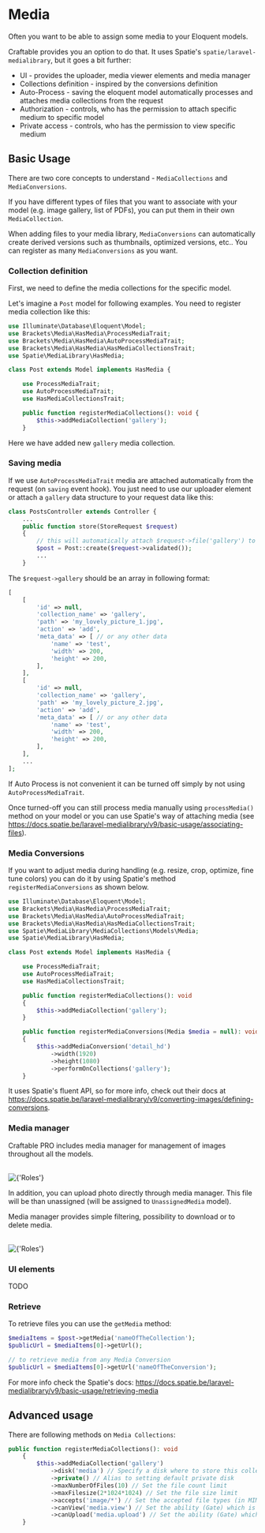 
# Media

Often you want to be able to assign some media to your Eloquent models.

Craftable provides you an option to do that. It uses Spatie's `spatie/laravel-medialibrary`, but it goes a bit further:
- UI - provides the uploader, media viewer elements and media manager
- Collections definition - inspired by the conversions definition
- Auto-Process - saving the eloquent model automatically processes and attaches media collections from the request
- Authorization - controls, who has the permission to attach specific medium to specific model
- Private access - controls, who has the permission to view specific medium

## Basic Usage

There are two core concepts to understand - `MediaCollections` and `MediaConversions`.

If you have different types of files that you want to associate with your model (e.g. image gallery, list of PDFs), you can put them in their own `MediaCollection`.

When adding files to your media library, `MediaConversions` can automatically create derived versions such as thumbnails, optimized versions, etc.. You can register as many `MediaConversions` as you want.

### Collection definition

First, we need to define the media collections for the specific model.

Let's imagine a `Post` model for following examples. You need to register media collection like this:
```php
use Illuminate\Database\Eloquent\Model;
use Brackets\Media\HasMedia\ProcessMediaTrait;
use Brackets\Media\HasMedia\AutoProcessMediaTrait;
use Brackets\Media\HasMedia\HasMediaCollectionsTrait;
use Spatie\MediaLibrary\HasMedia;

class Post extends Model implements HasMedia {

    use ProcessMediaTrait;
    use AutoProcessMediaTrait;
    use HasMediaCollectionsTrait;

    public function registerMediaCollections(): void {
        $this->addMediaCollection('gallery');
    }
```

Here we have added new `gallery` media collection.

### Saving media

If we use `AutoProcessMediaTrait` media are attached automatically from the request (on `saving` event hook). You just need to use our uploader element or attach a `gallery` data structure to your request data like this:

```php
class PostsController extends Controller {
    ...
    public function store(StoreRequest $request)
    {
        // this will automatically attach $request->file('gallery') to the Post
        $post = Post::create($request->validated());
        ...
    }
```

The `$request->gallery` should be an array in following format:
```php
[
    [
        'id' => null,
        'collection_name' => 'gallery',
        'path' => 'my_lovely_picture_1.jpg',
        'action' => 'add',
        'meta_data' => [ // or any other data
            'name' => 'test',
            'width' => 200,
            'height' => 200,
        ],
    ],
    [
        'id' => null,
        'collection_name' => 'gallery',
        'path' => 'my_lovely_picture_2.jpg',
        'action' => 'add',
        'meta_data' => [ // or any other data
            'name' => 'test',
            'width' => 200,
            'height' => 200,
        ],
    ],
    ...
];
```

If Auto Process is not convenient it can be turned off simply by not using `AutoProcessMediaTrait`.

Once turned-off you can still process media manually using `processMedia()` method on your model or you can use Spatie's way of attaching media (see https://docs.spatie.be/laravel-medialibrary/v9/basic-usage/associating-files).

### Media Conversions

If you want to adjust media during handling (e.g. resize, crop, optimize, fine tune colors) you can do it by using Spatie's method `registerMediaConversions` as shown below.

```php
use Illuminate\Database\Eloquent\Model;
use Brackets\Media\HasMedia\ProcessMediaTrait;
use Brackets\Media\HasMedia\AutoProcessMediaTrait;
use Brackets\Media\HasMedia\HasMediaCollectionsTrait;
use Spatie\MediaLibrary\MediaCollections\Models\Media;
use Spatie\MediaLibrary\HasMedia;

class Post extends Model implements HasMedia {

    use ProcessMediaTrait;
    use AutoProcessMediaTrait;
    use HasMediaCollectionsTrait;

    public function registerMediaCollections(): void
    {
        $this->addMediaCollection('gallery');
    }

    public function registerMediaConversions(Media $media = null): void
    {
        $this->addMediaConversion('detail_hd')
            ->width(1920)
            ->height(1080)
            ->performOnCollections('gallery');
    }
```

It uses Spatie's fluent API, so for more info, check out their docs at https://docs.spatie.be/laravel-medialibrary/v9/converting-images/defining-conversions.

### Media manager

Craftable PRO includes media manager for management of images throughout all the models.

<br/>
<Image alt={'Roles'} width={550} height={550} src="/images/mediaManager.png" />

In addition, you can upload photo directly through media manager. This file will be than unassigned (will be assigned to `UnassignedMedia` model).

Media manager provides simple filtering, possibility to download or to delete media.

<br/>
<Image alt={'Roles'} width={300} height={300} src="/images/mediaManagerActions.png" />

### UI elements

TODO

### Retrieve

To retrieve files you can use the `getMedia` method:

```php
$mediaItems = $post->getMedia('nameOfTheCollection');
$publicUrl = $mediaItems[0]->getUrl();

// to retrieve media from any Media Conversion
$publicUrl = $mediaItems[0]->getUrl('nameOfTheConversion');
```

For more info check the Spatie's docs: https://docs.spatie.be/laravel-medialibrary/v9/basic-usage/retrieving-media

## Advanced usage

There are following methods on `Media Collections`:

```php
public function registerMediaCollections(): void
    {
        $this->addMediaCollection('gallery')
            ->disk('media') // Specify a disk where to store this collection
            ->private() // Alias to setting default private disk
            ->maxNumberOfFiles(10) // Set the file count limit
            ->maxFilesize(2*1024*1024) // Set the file size limit
            ->accepts('image/*') // Set the accepted file types (in MIME type format)
            ->canView('media.view') // Set the ability (Gate) which is required to view the medium (in most cases you would want to call private())
            ->canUpload('media.upload') // Set the ability (Gate) which is required to upload & attach new files to the model
    }
```
